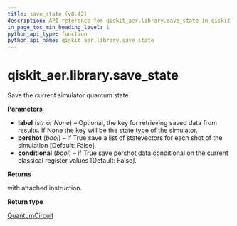 ```yaml
---
title: save_state (v0.42)
description: API reference for qiskit_aer.library.save_state in qiskit v0.42
in_page_toc_min_heading_level: 1
python_api_type: function
python_api_name: qiskit_aer.library.save_state
---
```


<span id="qiskit-aer-library-save-state" />

# qiskit\_aer.library.save\_state

<Function id="qiskit_aer.library.save_state" isDedicatedPage={true} github="https://github.com/qiskit/qiskit-aer/tree/stable/0.12/qiskit_aer/library/save_instructions/save_state.py" signature="save_state(self, label=None, pershot=False, conditional=False)">
  Save the current simulator quantum state.

  **Parameters**

  *   **label** (*str or None*) – Optional, the key for retrieving saved data from results. If None the key will be the state type of the simulator.
  *   **pershot** (*bool*) – if True save a list of statevectors for each shot of the simulation \[Default: False].
  *   **conditional** (*bool*) – if True save pershot data conditional on the current classical register values \[Default: False].

  **Returns**

  with attached instruction.

  **Return type**

  [QuantumCircuit](qiskit.circuit.QuantumCircuit "qiskit.circuit.QuantumCircuit")
</Function>

